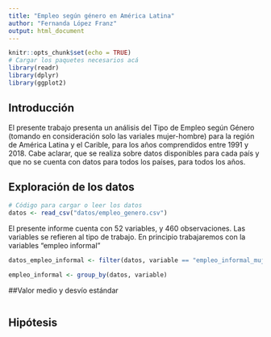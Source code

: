 ```yaml
---
title: "Empleo según género en América Latina"
author: "Fernanda López Franz"
output: html_document
---
```



```r
knitr::opts_chunk$set(echo = TRUE)
# Cargar los paquetes necesarios acá
library(readr)
library(dplyr)
library(ggplot2)
```


## Introducción
El presente trabajo presenta un análisis del Tipo de Empleo según Género (tomando en consideración solo las variales mujer-hombre) para la región de América Latina y el Carible, para los años comprendidos entre 1991 y 2018. Cabe aclarar, que se realiza sobre datos disponibles para cada país y que no se cuenta con datos para todos los países, para todos los años. 


## Exploración de los datos


```r
# Código para cargar o leer los datos
datos <- read_csv("datos/empleo_genero.csv")
```

El presente informe cuenta con 52 variables, y 460 observaciones. Las variables se refieren al tipo de trabajo. En principio trabajaremos con la variables "empleo informal"

```r
datos_empleo_informal <- filter(datos, variable == "empleo_informal_mujeres"|variable=="empleo_informal_hombres")
```


```r
empleo_informal <- group_by(datos, variable)
```

##Valor medio y desvío estándar
```r

```





## Hipótesis


